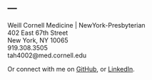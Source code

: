 ---
---

<link rel="stylesheet" href="styles.css" type="text/css">

Weill Cornell Medicine | NewYork-Presbyterian<br>
402 East 67th Street<br>
New York, NY 10065<br>
919.308.3505<br>
tah4002@med.cornell.edu<br>

Or connect with me on [GitHub](https://github.com/taehoonh), or [LinkedIn](https://www.linkedin.com/in/taehoonha/).